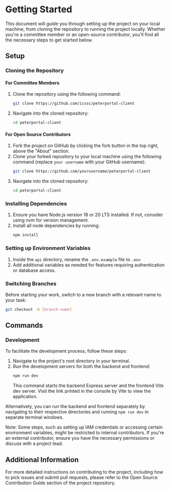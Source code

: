 
# Getting Started

This document will guide you through setting up the project on your local machine, from cloning the repository to running the project locally. Whether you're a committee member or an open-source contributor, you'll find all the necessary steps to get started below.

## Setup

<Steps>

### Cloning the Repository

#### For Committee Members

1. Clone the repository using the following command:

   ```bash
   git clone https://github.com/icssc/peterportal-client
   ```

2. Navigate into the cloned repository:
   ```bash
   cd peterportal-client
   ```

#### For Open Source Contributors

1. Fork the project on GitHub by clicking the fork button in the top right, above the "About" section.
2. Clone your forked repository to your local machine using the following command (replace `your username` with your GitHub username):
   ```bash
   git clone https://github.com/yourusername/peterportal-client
   ```
3. Navigate into the cloned repository:
   ```bash
   cd peterportal-client
   ```

### Installing Dependencies

1. Ensure you have Node.js version 18 or 20 LTS installed. If not, consider using nvm for version management.
2. Install all node dependencies by running:
   ```bash
   npm install
   ```

### Setting up Environment Variables

1. Inside the `api` directory, rename the `.env.example` file to `.env`
2. Add additional variables as needed for features requiring authentication or database access.

### Switching Branches

Before starting your work, switch to a new branch with a relevant name to your task:

```bash
git checkout -b [branch-name]
```

</Steps>

## Commands

<Steps>

### Development

To facilitate the development process, follow these steps:

1. Navigate to the project's root directory in your terminal.
2. Run the development servers for both the backend and frontend:
   ```bash
   npm run dev
   ```
   This command starts the backend Express server and the frontend Vite dev server. Visit the link printed in the console by Vite to view the application.

Alternatively, you can run the backend and frontend separately by navigating to their respective directories and running `npm run dev` in separate terminal windows.

</Steps>

Note: Some steps, such as setting up IAM credentials or accessing certain environment variables, might be restricted to internal contributors. If you're an external contributor, ensure you have the necessary permissions or discuss with a project lead.

## Additional Information

For more detailed instructions on contributing to the project, including how to pick issues and submit pull requests, please refer to the Open Source Contribution Guide section of the project repository.

